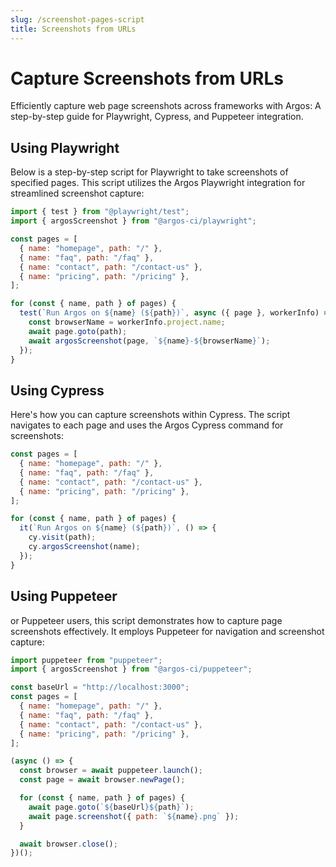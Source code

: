 ```yaml
---
slug: /screenshot-pages-script
title: Screenshots from URLs
---
```


# Capture Screenshots from URLs

Efficiently capture web page screenshots across frameworks with Argos: A step-by-step guide for Playwright, Cypress, and Puppeteer integration.

## Using Playwright

Below is a step-by-step script for Playwright to take screenshots of specified pages. This script utilizes the Argos Playwright integration for streamlined screenshot capture:

```js title="screenshot-pages.spec.ts"
import { test } from "@playwright/test";
import { argosScreenshot } from "@argos-ci/playwright";

const pages = [
  { name: "homepage", path: "/" },
  { name: "faq", path: "/faq" },
  { name: "contact", path: "/contact-us" },
  { name: "pricing", path: "/pricing" },
];

for (const { name, path } of pages) {
  test(`Run Argos on ${name} (${path})`, async ({ page }, workerInfo) => {
    const browserName = workerInfo.project.name;
    await page.goto(path);
    await argosScreenshot(page, `${name}-${browserName}`);
  });
}
```

## Using Cypress

Here's how you can capture screenshots within Cypress. The script navigates to each page and uses the Argos Cypress command for screenshots:

```js title="screenshot-pages.spec.ts"
const pages = [
  { name: "homepage", path: "/" },
  { name: "faq", path: "/faq" },
  { name: "contact", path: "/contact-us" },
  { name: "pricing", path: "/pricing" },
];

for (const { name, path } of pages) {
  it(`Run Argos on ${name} (${path})`, () => {
    cy.visit(path);
    cy.argosScreenshot(name);
  });
}
```

## Using Puppeteer

or Puppeteer users, this script demonstrates how to capture page screenshots effectively. It employs Puppeteer for navigation and screenshot capture:

```js title="screenshot-pages.spec.ts"
import puppeteer from "puppeteer";
import { argosScreenshot } from "@argos-ci/puppeteer";

const baseUrl = "http://localhost:3000";
const pages = [
  { name: "homepage", path: "/" },
  { name: "faq", path: "/faq" },
  { name: "contact", path: "/contact-us" },
  { name: "pricing", path: "/pricing" },
];

(async () => {
  const browser = await puppeteer.launch();
  const page = await browser.newPage();

  for (const { name, path } of pages) {
    await page.goto(`${baseUrl}${path}`);
    await page.screenshot({ path: `${name}.png` });
  }

  await browser.close();
})();
```
